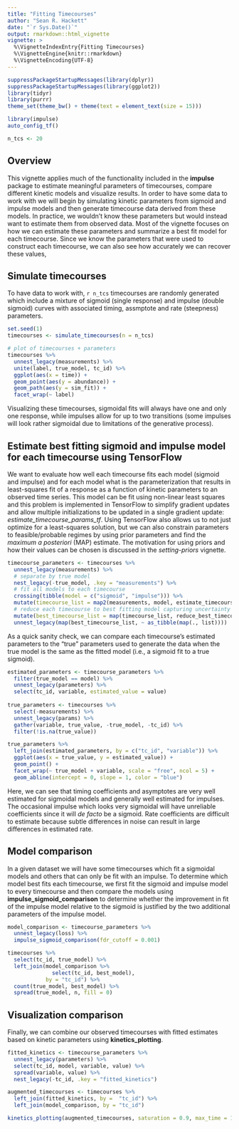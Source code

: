 ```yaml
---
title: "Fitting Timecourses"
author: "Sean R. Hackett"
date: "`r Sys.Date()`"
output: rmarkdown::html_vignette
vignette: >
  %\VignetteIndexEntry{Fitting Timecourses}
  %\VignetteEngine{knitr::rmarkdown}
  %\VignetteEncoding{UTF-8}
---
```


```r
suppressPackageStartupMessages(library(dplyr))
suppressPackageStartupMessages(library(ggplot2))
library(tidyr)
library(purrr)
theme_set(theme_bw() + theme(text = element_text(size = 15)))

library(impulse)
auto_config_tf()

n_tcs <- 20
```

## Overview

This vignette applies much of the functionality included in the **impulse** package to estimate meaningful parameters of timecourses, compare different kinetic models and visualize results. In order to have some data to work with we will begin by simulating kinetic parameters from sigmoid and impulse models and then generate timecourse data derived from these models. In practice, we wouldn't know these parameters but would instead want to estimate them from observed data. Most of the vignette focuses on how we can estimate these parameters and summarize a best fit model for each timecourse. Since we know the parameters that were used to construct each timecourse, we can also see how accurately we can recover these values,

## Simulate timecourses

To have data to work with, `r n_tcs` timecourses are randomly generated which include a mixture of sigmoid (single response) and impulse (double sigmoid) curves with associated timing, assmptote and rate (steepness) parameters.

```r
set.seed(1)
timecourses <- simulate_timecourses(n = n_tcs)

# plot of timecourses + parameters
timecourses %>%
  unnest_legacy(measurements) %>%
  unite(label, true_model, tc_id) %>%
  ggplot(aes(x = time)) +
  geom_point(aes(y = abundance)) +
  geom_path(aes(y = sim_fit)) +
  facet_wrap(~ label)
```

Visualizing these timecourses, sigmoidal fits will always have one and only one response, while impulses allow for up to two transitions (some impulses will look rather sigmoidal due to limitations of the generative process).

## Estimate best fitting sigmoid and impulse model for each timecourse using TensorFlow

We want to evaluate how well each timecourse fits each model (sigmoid and impulse) and for each model what is the parameterization that results in least-squares fit of a response as a function of kinetic parameters to an observed time series. This model can be fit using non-linear least squares and this problem is implemented in TensorFlow to simplify gradient updates and allow multiple initializations to be updated in a single gradient update: *estimate_timecourse_params_tf*. Using TensorFlow also allows us to not just optimize for a least-squares solution, but we can also constrain parameters to feasible/probable regimes by using prior parameters and find the *maximum a posteriori* (MAP) estimate. The motivation for using priors and how their values can be chosen is discussed in the *setting-priors* vignette.

```r
timecourse_parameters <- timecourses %>%
  unnest_legacy(measurements) %>%
  # separate by true model
  nest_legacy(-true_model, .key = "measurements") %>%
  # fit all models to each timecourse
  crossing(tibble(model = c("sigmoid", "impulse"))) %>%
  mutate(timecourse_list = map2(measurements, model, estimate_timecourse_params_tf, n_initializations = 50)) %>%
  # reduce each timecourse to best fitting model capturing uncertainty around the best minima
  mutate(best_timecourse_list = map(timecourse_list, reduce_best_timecourse_params, reduction_type = "loss-min")) %>%
  unnest_legacy(map(best_timecourse_list, ~ as_tibble(map(., list))))
```

As a quick sanity check, we can compare each timecourse's estimated parameters to the "true" parameters used to generate the data when the true model is the same as the fitted model (i.e., a sigmoid fit to a true sigmoid).

```r
estimated_parameters <- timecourse_parameters %>%
  filter(true_model == model) %>%
  unnest_legacy(parameters) %>%
  select(tc_id, variable, estimated_value = value)
  
true_parameters <- timecourses %>%
  select(-measurements) %>%
  unnest_legacy(params) %>%
  gather(variable, true_value, -true_model, -tc_id) %>%
  filter(!is.na(true_value))

true_parameters %>%
  left_join(estimated_parameters, by = c("tc_id", "variable")) %>%
  ggplot(aes(x = true_value, y = estimated_value)) +
  geom_point() +
  facet_wrap(~ true_model + variable, scale = "free", ncol = 5) +
  geom_abline(intercept = 0, slope = 1, color = "blue")
```

Here, we can see that timing coefficients and asymptotes are very well estimated for sigmoidal models and generally well estimated for impulses. The occasional impulse which looks very sigmoidal will have unreliable coefficients since it will *de facto* be a sigmoid. Rate coefficients are difficult to estimate because subtle differences in noise can result in large differences in estimated rate.

## Model comparison

In a given dataset we will have some timecourses which fit a sigmoidal models and others that can only be fit with an impulse. To determine which model best fits each timecourse, we first fit the sigmoid and impulse model to every timecourse and then compare the models using **impulse_sigmoid_comparison** to determine whether the improvement in fit of the impulse model relative to the sigmoid is justified by the two additional parameters of the impulse model. 

```r
model_comparison <- timecourse_parameters %>%
  unnest_legacy(loss) %>%
  impulse_sigmoid_comparison(fdr_cutoff = 0.001) 

timecourses %>%
  select(tc_id, true_model) %>%
  left_join(model_comparison %>%
              select(tc_id, best_model),
            by = "tc_id") %>%
  count(true_model, best_model) %>%
  spread(true_model, n, fill = 0)
```

## Visualization comparison

Finally, we can combine our observed timecourses with fitted estimates based on kinetic parameters using **kinetics_plotting**.

```r
fitted_kinetics <- timecourse_parameters %>%
  unnest_legacy(parameters) %>%
  select(tc_id, model, variable, value) %>%
  spread(variable, value) %>%
  nest_legacy(-tc_id, .key = "fitted_kinetics")

augmented_timecourses <- timecourses %>%
  left_join(fitted_kinetics, by =  "tc_id") %>%
  left_join(model_comparison, by = "tc_id")

kinetics_plotting(augmented_timecourses, saturation = 0.9, max_time = 150, fit_timepoints = 100)
```
